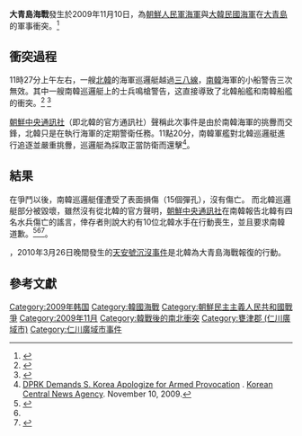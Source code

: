 {{noteTA
|2=zh-cn:朝鲜; zh-tw:北韓; zh-hk:北韓; zh-sg:北韩;
|3=zh-cn:韩国; zh-tw:南韓; zh-hk:南韓; zh-sg:南韩;
}}

{{Infobox Military Conflict
|conflict=大青島海戰
|partof=[[朝韓海上邊境事件|朝韓海上邊境事件]]
|image=[[File:Inchon_islands_2.svg|300px]]
|caption=
|place=[[韓國|韓國]][[大青島|大青島]]海域（[[黃海|黃海]]）<ref>{{cite news|url=http://english.yonhapnews.co.kr/northkorea/2009/11/10/1/0401000000AEN20091110007700315F.HTML|title=N. Korea claims clash occurred on routine duty, demands apology from South|last=Kim|first=Hyun|date=November 10, 2009|publisher=[[Yonhap|Yonhap]]|accessdate=2009-11-10|archive-date=2016-03-03|archive-url=https://web.archive.org/web/20160303191008/http://english.yonhapnews.co.kr/northkorea/2009/11/10/1/0401000000AEN20091110007700315F.HTML|dead-url=no}}</ref>
|date=2009年11月10日
|combatant2=[[File:Naval_jack_of_South_Korea.svg|30px]] [[大韓民國海軍|大韓民國海軍]]
|combatant1=[[File:Flag_of_the_Korean_People's_Navy.svg|30px]] [[朝鮮人民軍海軍|朝鮮人民軍海軍]]
|strength1=1艘[[護衛艇|護衛艇]]
|strength2=1艘[[護衛艦|護衛艦]]<br>4艘[[巡邏艇|巡邏艇]]
|casualties2=1艘[[巡邏艇|巡邏艇]]輕度受損
|casualties1=10余人受伤<br>1艘[[護衛艇|護衛艇]]中度受損
|result=[[南韓|南韓]]獲勝}}
'''大青島海戰'''發生於2009年11月10日，為[[朝鮮人民軍海軍|朝鮮人民軍海軍]]與[[大韓民國海軍|大韓民國海軍]]在[[大青島|大青島]]的軍事衝突。<ref>{{cite news|url=http://www.telegraph.co.uk/news/worldnews/asia/southkorea/6536557/North-and-South-Korea-warships-exchange-fire.html|title=North and South Korean Ships Exchange Fire|date=2009-10-11|publisher=''[[The_Daily_Telegraph|The Telegraph]]''|accessdate=2009-10-11|location=London|first=Peter|last=Foster|archive-date=2020-11-28|archive-url=https://web.archive.org/web/20201128103621/https://www.telegraph.co.uk/news/worldnews/asia/southkorea/6536557/North-and-South-Korea-warships-exchange-fire.html|dead-url=no}}</ref>

==衝突過程==
11時27分上午左右，一艘[[北韓|北韓]]的海軍巡邏艇越過[[三八線|三八線]]，[[南韓|南韓]]海軍的小船警告三次無效。其中一艘南韓巡邏艇上的士兵鳴槍警告，这直接導致了北韓船艦和南韓船艦的衝突。<ref>{{cite news|url=http://english.yonhapnews.co.kr/national/2009/11/10/27/0301000000AEN20091110007900315F.HTML|title=Koreas clash in Yellow Sea, blame each other|last=Kim|first=Sam|date=November 10, 2009|publisher=[[Yonhap|Yonhap]]|accessdate=2009-11-10|archive-date=2012-01-11|archive-url=https://web.archive.org/web/20120111154436/http://english.yonhapnews.co.kr/national/2009/11/10/27/0301000000AEN20091110007900315F.HTML|dead-url=no}}</ref> <ref>{{cite news|url=http://www.koreatimes.co.kr/www/news/nation/2009/11/205_55243.html|title=Seoul Wary of N. Korean Retaliation|date=2009-10-11|publisher=''[[The_Korea_Times|The Korea Times]]''|accessdate=2009-10-11|archive-date=2009-11-13|archive-url=https://web.archive.org/web/20091113081402/http://www.koreatimes.co.kr/www/news/nation/2009/11/205_55243.html|dead-url=no}}</ref>

[[朝鮮中央通訊社|朝鮮中央通訊社]]（即北韓的官方通訊社）聲稱此次事件是由於南韓海軍的挑釁而交鋒，北韓只是在執行海軍的定期警衛任務。11點20分，南韓軍艦對北韓巡邏艇進行追逐並嚴重挑釁，巡邏艇為採取正當防衛而還擊<ref name=kcna>[http://www.kcna.co.jp/item/2009/200911/news10/20091110-08ee.html  DPRK Demands S. Korea Apologize for Armed Provocation] {{Wayback|url=http://www.kcna.co.jp/item/2009/200911/news10/20091110-08ee.html |date=20091215095501 }}. [[Korean_Central_News_Agency|Korean Central News Agency]]. November 10, 2009.</ref>。

==結果==
在爭鬥以後，南韓巡邏艇僅遭受了表面損傷（15個彈孔），沒有傷亡。 而北韓巡邏艇部分被毀壞，雖然沒有從北韓的官方聲明，[[朝鮮中央通訊社|朝鮮中央通訊社]]在南韓報告北韓有四名水兵傷亡的謠言，倖存者則說大約有10位北韓水手在行動喪生，並且要求南韓道歉。<ref>{{Cite web |url=http://bemil.chosun.com/nbrd/bbs/view.html?b_bbs_id=10080&pn=1&num=6013 |title=存档副本 |accessdate=2013-07-13 |archive-date=2016-03-03 |archive-url=https://web.archive.org/web/20160303165723/http://bemil.chosun.com/nbrd/bbs/view.html?b_bbs_id=10080&pn=1&num=6013 |dead-url=no }}</ref><ref name=kcna/><ref>{{cite news| url = http://news.kukinews.com/article/view.asp?page=1&gCode=kmi&arcid=0001446136&cp=du| title = 《North and South had battle 7 years absence》 South Korea Defense, Reacted immediately following their battle manual… defeated North Korea ship(《남북 7년만에 서해교전》 軍, 눈치 안보고 교전수칙대로 즉각 대응… 北경비정 격퇴)| publisher = ''Kukmin Daily'' (국민일보)| date = 2009-10-11| access-date = 2013-07-13| archive-url = https://web.archive.org/web/20110713174259/http://news.kukinews.com/article/view.asp?page=1&gCode=kmi&arcid=0001446136&cp=du| archive-date = 2011-07-13| dead-url = yes}}</ref>。

{{who|有人認為}}，2010年3月26日晚間發生的[[天安號沉沒事件|天安號沉沒事件]]是北韓為大青島海戰報復的行動。

== 參考文獻 ==
{{Reflist}}

{{reflist|2}}
{{朝鮮戰爭}}

[[Category:2009年韩国|Category:2009年韩国]]
[[Category:韓國海戰|Category:韓國海戰]]
[[Category:朝鮮民主主義人民共和國戰爭|Category:朝鮮民主主義人民共和國戰爭]]
[[Category:2009年11月|Category:2009年11月]]
[[Category:韓戰後的南北衝突|Category:韓戰後的南北衝突]]
[[Category:甕津郡_(仁川廣域市)|Category:甕津郡 (仁川廣域市)]]
[[Category:仁川廣域市事件|Category:仁川廣域市事件]]
